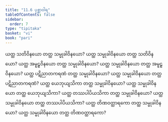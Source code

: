 ```yaml
---
title: "11.6 ပုစ္ဆာဝါရ"
tableOfContents: false
sidebar:
  order: 7
type: "tipitaka"
basket: "vi"
book: "pari"
---
```



<DynamicBreadcrumb />

<Division number="349" book="pari">

<Paragraph number="1734" book="pari">
ယတ္ထ သတိဝိနယော တတ္ထ သမ္မုခါဝိနယော? ယတ္ထ သမ္မုခါဝိနယော တတ္ထ သတိဝိနယော? ယတ္ထ အမူဠှဝိနယော တတ္ထ သမ္မုခါဝိနယော? ယတ္ထ သမ္မုခါဝိနယော တတ္ထ အမူဠှဝိနယော? ယတ္ထ ပဋိညာတကရဏံ တတ္ထ သမ္မုခါဝိနယော? ယတ္ထ သမ္မုခါဝိနယော တတ္ထ ပဋိညာတကရဏံ? ယတ္ထ ယေဘုယျသိကာ တတ္ထ သမ္မုခါဝိနယော? ယတ္ထ သမ္မုခါဝိနယော တတ္ထ ယေဘုယျသိကာ? ယတ္ထ တဿပါပိယသိကာ တတ္ထ သမ္မုခါဝိနယော? ယတ္ထ သမ္မုခါဝိနယော တတ္ထ တဿပါပိယသိကာ? ယတ္ထ တိဏဝတ္ထာရကော တတ္ထ သမ္မုခါဝိနယော? ယတ္ထ သမ္မုခါဝိနယော တတ္ထ တိဏဝတ္ထာရကော?
</Paragraph>
</Division>